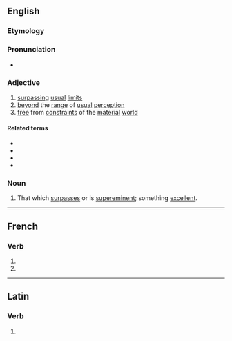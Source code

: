 ==English==

===Etymology===
{{suffix|transcend|ent|lang=en}}

===Pronunciation===
* {{IPA|/tɹæn(t)ˈsɛndənt/|lang=en}}

===Adjective===
{{en-adj}}

# [[surpass]]ing [[usual]] [[limit]]s
# [[beyond]] the [[range]] of [[usual]] [[perception]]
# [[free]] from [[constraint]]s of the [[material]] [[world]]

====Related terms====
* {{l|en|transcendence}}
* {{l|en|transcendency}}
* {{l|en|transcendental}}
* {{l|en|transcendently}}

===Noun===
{{en-noun}}

# That which [[surpass]]es or is [[supereminent]]; something [[excellent]].

----

==French==

===Verb===
{{head|fr|verb form}}

# {{inflection of|transcender||3|p|pres|indc|lang=fr}}
# {{inflection of|transcender||3|p|pres|subj|lang=fr}}

----

==Latin==

===Verb===
{{la-verb-form|transcendent}}

# {{inflection of|transcendō||3|p|futr|actv|indc|lang=la}}